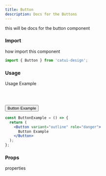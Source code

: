 ```yaml
---
title: Button
description: Docs for the Buttons
---
```




this will be docs for the button component

### Import

how import this component

```js
import { Button } from 'catui-design';
```

### Usage

Usage Example

<br></br>

<Wrapper client:only>
  <Button variant="outline" role="danger">
    Button Example
  </Button>
</Wrapper>

```jsx
const ButtonExample = () => {
  return (
    <Button variant="outline" role="danger">
      Button Example
    </Button>
  );
};
```

### Props

properties
